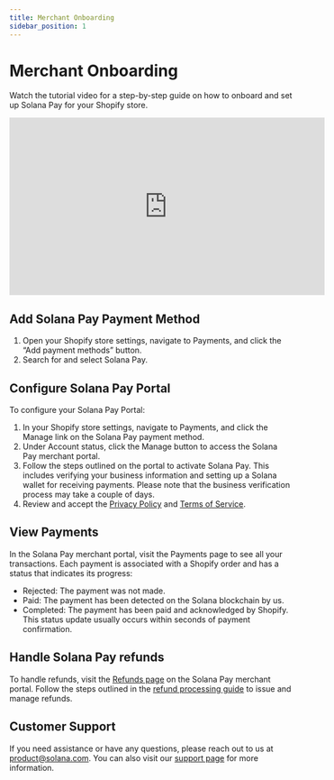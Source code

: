```yaml
---
title: Merchant Onboarding
sidebar_position: 1
---
```


# Merchant Onboarding

Watch the tutorial video for a step-by-step guide on how to onboard and set up Solana Pay for your Shopify store.

<iframe
    width="560"
    height="315"
    src="https://www.youtube.com/embed/R8Y530fquCM"
    title="YouTube video player"
    frameborder="0"
    allow="accelerometer; autoplay; clipboard-write; encrypted-media; gyroscope; picture-in-picture; web-share"
    allowfullscreen
></iframe>

## Add Solana Pay Payment Method

1. Open your Shopify store settings, navigate to Payments, and click the “Add payment methods” button.
2. Search for and select Solana Pay.

## Configure Solana Pay Portal

To configure your Solana Pay Portal:

1. In your Shopify store settings, navigate to Payments, and click the Manage link on the Solana Pay payment method.
2. Under Account status, click the Manage button to access the Solana Pay merchant portal.
3. Follow the steps outlined on the portal to activate Solana Pay. This includes verifying your business information and setting up a Solana wallet for receiving payments. Please note that the business verification process may take a couple of days.
4. Review and accept the [Privacy Policy](https://merchant.solanapay.com/privacy) and [Terms of Service](https://merchant.solanapay.com/termsofservice).

## View Payments

In the Solana Pay merchant portal, visit the Payments page to see all your transactions. Each payment is associated with a Shopify order and has a status that indicates its progress:

-   Rejected: The payment was not made.
-   Paid: The payment has been detected on the Solana blockchain by us.
-   Completed: The payment has been paid and acknowledged by Shopify. This status update usually occurs within seconds of payment confirmation.

## Handle Solana Pay refunds

To handle refunds, visit the [Refunds page](https://merchant.solanapay.com/refunds) on the Solana Pay merchant portal. Follow the steps outlined in the [refund processing guide](/merchants/merchant-refund) to issue and manage refunds.

## Customer Support

If you need assistance or have any questions, please reach out to us at product@solana.com. You can also visit our [support page](https://merchant.solanapay.com/support) for more information.
